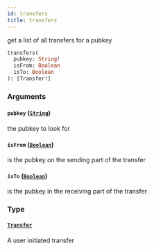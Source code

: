 ```yaml
---
id: transfers
title: transfers
---
```



get a list of all transfers for a pubkey

```graphql
transfers(
  pubkey: String!
  isFrom: Boolean
  isTo: Boolean
): [Transfer!]
```


### Arguments

#### `pubkey` ([`String`](/docs/mainnet/graphql/scalars/string))

the pubkey to look for


#### `isFrom` ([`Boolean`](/docs/mainnet/graphql/scalars/boolean))

is the pubkey on the sending part of the transfer


#### `isTo` ([`Boolean`](/docs/mainnet/graphql/scalars/boolean))

is the pubkey in the receiving part of the transfer


### Type

#### [`Transfer`](/docs/mainnet/graphql/objects/transfer) 

A user initiated transfer




